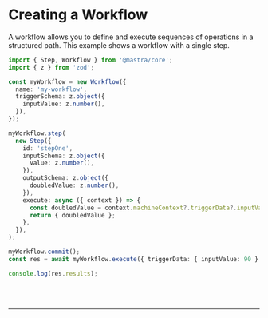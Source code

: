 
# Creating a Workflow

A workflow allows you to define and execute sequences of operations in a structured path. This example 
shows a workflow with a single step.

```ts showLineNumbers copy
import { Step, Workflow } from '@mastra/core';
import { z } from 'zod';

const myWorkflow = new Workflow({
  name: 'my-workflow',
  triggerSchema: z.object({
    inputValue: z.number(),
  }),
});

myWorkflow.step(
  new Step({
    id: 'stepOne',
    inputSchema: z.object({
      value: z.number(),
    }),
    outputSchema: z.object({
      doubledValue: z.number(),
    }),
    execute: async ({ context }) => {
      const doubledValue = context.machineContext?.triggerData?.inputValue * 2;
      return { doubledValue };
    },
  }),
);

myWorkflow.commit();
const res = await myWorkflow.execute({ triggerData: { inputValue: 90 } });

console.log(res.results);
```

<br />
<br />
<hr className="dark:border-[#404040] border-gray-300" />
<br />
<br />
<GithubLink link={'https://github.com/mastra-ai/mastra/blob/main/examples/basics/workflows/create-workflow.ts'} />
